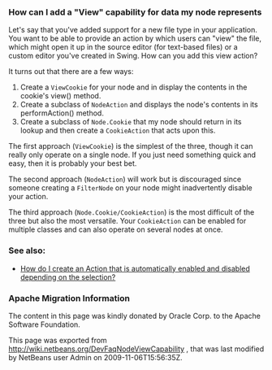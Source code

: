 <!--

    Licensed to the Apache Software Foundation (ASF) under one
    or more contributor license agreements.  See the NOTICE file
    distributed with this work for additional information
    regarding copyright ownership.  The ASF licenses this file
    to you under the Apache License, Version 2.0 (the
    "License"); you may not use this file except in compliance
    with the License.  You may obtain a copy of the License at

      http://www.apache.org/licenses/LICENSE-2.0

    Unless required by applicable law or agreed to in writing,
    software distributed under the License is distributed on an
    "AS IS" BASIS, WITHOUT WARRANTIES OR CONDITIONS OF ANY
    KIND, either express or implied.  See the License for the
    specific language governing permissions and limitations
    under the License.

-->

===How can I add a "View" capability for data my node represents===

Let's say that you've added support for a new file type in your application.  You want to be able to provide an action by which users can "view" the file, which might open it up in the source editor (for text-based files) or a custom editor you've created in Swing.  How can you add this view action?

It turns out that there are a few ways:

# Create a <tt>ViewCookie</tt> for your node and in display the contents in the cookie's view() method.
# Create a subclass of <tt>NodeAction</tt> and displays the node's contents in its performAction() method.
# Create a subclass of <tt>Node.Cookie</tt> that my node should return in its lookup and then create a <tt>CookieAction</tt> that acts upon this.

The first approach (<tt>ViewCookie</tt>) is the simplest of the three, though it can really only operate on a single node. If you just need something quick and easy, then it is probably your best bet.

The second approach (<tt>NodeAction</tt>) will work but is discouraged since someone creating a <tt>FilterNode</tt> on your node might inadvertently disable your action.

The third approach (<tt>Node.Cookie/CookieAction</tt>) is the most difficult of the three but also the most versatile.  Your <tt>CookieAction</tt> can be enabled for multiple classes and can also operate on several nodes at once.

===See also:===

* [[DevFaqActionContextSensitive| How do I create an Action that is automatically enabled and disabled depending on the selection?]]

===Apache Migration Information===

The content in this page was kindly donated by Oracle Corp. to the
Apache Software Foundation.

This page was exported from http://wiki.netbeans.org/DevFaqNodeViewCapability , 
that was last modified by NetBeans user Admin 
on 2009-11-06T15:56:35Z.

